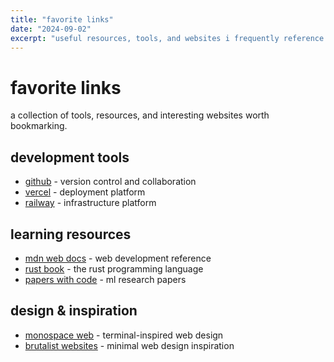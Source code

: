 ```yaml
---
title: "favorite links"
date: "2024-09-02"
excerpt: "useful resources, tools, and websites i frequently reference."
---
```


# favorite links

a collection of tools, resources, and interesting websites worth bookmarking.

## development tools

- [github](https://github.com) - version control and collaboration
- [vercel](https://vercel.com) - deployment platform
- [railway](https://railway.app) - infrastructure platform

## learning resources

- [mdn web docs](https://developer.mozilla.org) - web development reference
- [rust book](https://doc.rust-lang.org/book/) - the rust programming language
- [papers with code](https://paperswithcode.com) - ml research papers

## design & inspiration

- [monospace web](https://monospace.xyz) - terminal-inspired web design
- [brutalist websites](https://brutalistwebsites.com) - minimal web design inspiration

